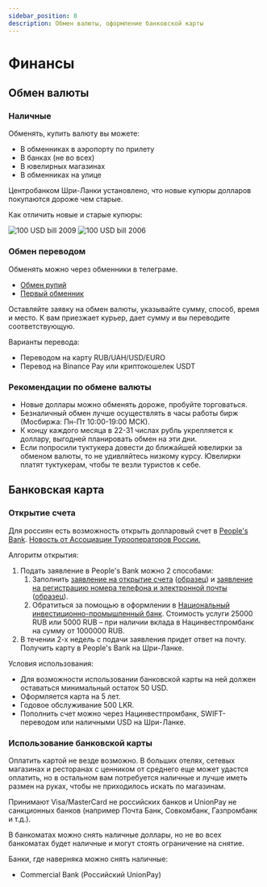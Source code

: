 ```yaml
---
sidebar_position: 8
description: Обмен валюты, оформление банковской карты
---
```



# Финансы

## Обмен валюты

### Наличные

Обменять, купить валюту вы можете:

- В обменниках в аэропорту по прилету
- В банках (не во всех)
- В ювелирных магазинах
- В обменниках на улице

Центробанком Шри-Ланки установлено, что новые купюры долларов покупаются дороже чем старые.

Как отличить новые и старые купюры:

<Tabs>
  <TabItem value="new" label="Новые" default>
    <img src="/img/100usd_2009.jpg" alt="100 USD bill 2009" />
  </TabItem>
  <TabItem value="old" label="Старые">
    <img src="/img/100usd_2006.jpg" alt="100 USD bill 2006" />
  </TabItem>
</Tabs>

### Обмен переводом

Обменять можно через обменники в телеграме.

- [Обмен рупий](https://t.me/usdlkrbot)
- [Первый обменник](https://t.me/FirstexchangeLKR)

Оставляйте заявку на обмен валюты, указывайте сумму, способ, время и место. К вам приезжает курьер, дает сумму и вы переводите соответствующую.

Варианты перевода:

- Переводом на карту RUB/UAH/USD/EURO
- Перевод на Binance Pay или криптокошелек USDT

### Рекомендации по обмене валюты

- Новые доллары можно обменять дороже, пробуйте торговаться.
- Безналичный обмен лучше осуществлять в часы работы бирж (Мосбиржа: Пн-Пт 10:00-19:00 МСК).
- К концу каждого месяца в 22-31 числах рубль укрепляется к доллару, выгодней планировать обмен на эти дни.
- Если попросили туктукера довести до ближайшей ювелирки за обменом валюты, то не удивляйтесь низкому курсу. Ювелирки платят туктукерам, чтобы те везли туристов к себе.

## Банковская карта

### Открытие счета

Для россиян есть возможность открыть долларовый счет в [People's Bank](https://www.peoplesbank.lk/). [Новость от Ассоциации Турооператоров России.](https://www.atorus.ru/node/50267)

Алгоритм открытия:

1. Подать заявление в People's Bank можно 2 способами:
    1. Заполнить [заявление на открытие счета](https://www.srilankaembassy.ru/images/tourism/BankingCooperation/PFCA-Opening-Application.pdf) ([образец](https://www.srilankaembassy.ru/images/tourism/BankingCooperation/Sample-PFCA-Opening.pdf)) и [заявление на регистрацию номера телефона и электронной почты](https://www.srilankaembassy.ru/images/tourism/BankingCooperation/Mobile-Phone-Number-and-Email-Address-Registering-or-Updating-Form-2.pdf) ([образец](https://www.srilankaembassy.ru/images/tourism/BankingCooperation/Sample-Mobile-Phone-Email-Address.pdf)).
    2. Обратиться за помощью в оформлении в [Национальный инвестиционно-промышленный банк](https://www.nipbank.ru/offer/sotrudnichestvo-mezhdu-narodnym-bankom-shri-lanki-people-s-bank-sri-lanka-i-natsionalnym-investitsio/). Стоимость услуги 25000 RUB или 5000 RUB – при наличии вклада в Нацинвестпромбанк на сумму от 1000000 RUB.
2. В течении 2-х недель с подачи заявления придет ответ на почту. Получить карту в People's Bank на Шри-Ланке.

Условия использования:

- Для возможности использовании банковской карты на ней должен оставаться минимальный остаток 50 USD.
- Оформляется карта на 5 лет.
- Годовое обслуживание 500 LKR.
- Пополнить счет можно через Нацинвестпромбанк, SWIFT-переводом или наличными USD на Шри-Ланке.

### Использование банковской карты

Оплатить картой не везде возможно. В больших отелях, сетевых магазинах и ресторанах с ценником от среднего еще может удастся оплатить, но в остальном вам потребуется наличные и лучше иметь размен на руках, чтобы не приходилось искать по магазинам.

Принимают Visa/MasterCard не российских банков и UnionPay не санкционных банков (например Почта Банк, Совкомбанк, Газпромбанк и т.д.).

В банкоматах можно снять наличные доллары, но не во всех банкоматах будет наличные и могут стоять ограничение на снятие. 

Банки, где наверняка можно снять наличные:

- Commercial Bank (Российский UnionPay)